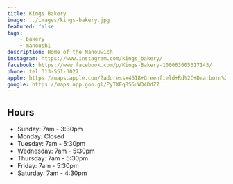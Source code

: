 ```yaml
---
title: Kings Bakery
image: ../images/kings-bakery.jpg
featured: false
tags:
    - bakery
    - manoushi
description: Home of the Manouwich
instagram: https://www.instagram.com/kings_bakery/
facebook: https://www.facebook.com/p/Kings-Bakery-100063605317143/
phone: tel:313-551-3027
apple: https://maps.apple.com/?address=4618+Greenfield+Rd%2C+Dearborn%2C+MI+48126%2C+United+States&auid=12697215176950963577&ll=42.3183196%2C-83.1949236&lsp=9902&q=King%27s+Bakery
google: https://maps.app.goo.gl/PyTXEqBS6uWD4DdZ7
---
```


## Hours

- Sunday: 7am - 3:30pm
- Monday: Closed
- Tuesday: 7am - 5:30pm
- Wednesday: 7am - 5:30pm
- Thursday: 7am - 5:30pm
- Friday: 7am - 5:30pm
- Saturday: 7am - 4:30pm